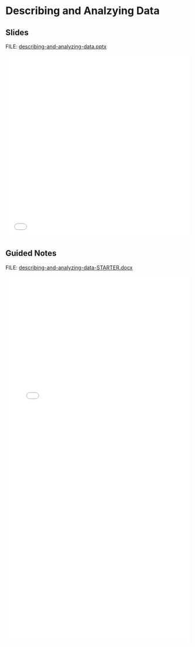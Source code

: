 # Describing and Analzying Data {.unnumbered}

## Slides

FILE: [describing-and-analyzing-data.pptx](https://github.com/coltongearhart/math125/blob/main/stats/describing-and-analyzing-data.pptx)

<embed src="stats/describing-and-analyzing-data.pdf" type="application/pdf" width="100%" height="500px"></embed>

## Guided Notes

FILE: [describing-and-analyzing-data-STARTER.docx](https://github.com/coltongearhart/math125/blob/main/stats/describing-and-analyzing-data-STARTER.docx)

<embed src="stats/describing-and-analyzing-data-COMPLETED.pdf" type="application/pdf" width="100%" height="1000px"></embed>
